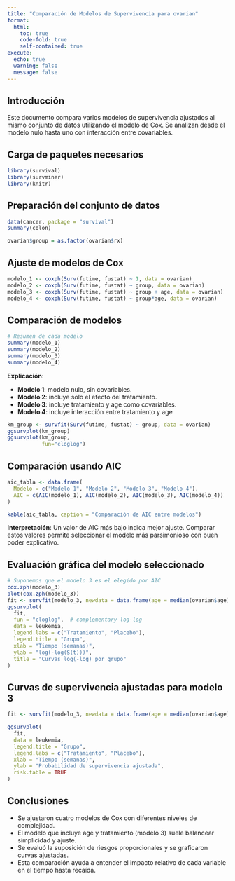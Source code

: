 ```yaml
---
title: "Comparación de Modelos de Supervivencia para ovarian"
format:
  html:
    toc: true
    code-fold: true
    self-contained: true
execute:
  echo: true
  warning: false
  message: false
---
```


## Introducción

Este documento compara varios modelos de supervivencia ajustados al mismo conjunto de datos utilizando el modelo de Cox. Se analizan desde el modelo nulo hasta uno con interacción entre covariables.

## Carga de paquetes necesarios

```r
library(survival)
library(survminer)
library(knitr)
```

## Preparación del conjunto de datos

```r
data(cancer, package = "survival")
summary(colon)
```

```r
ovarian$group = as.factor(ovarian$rx)
```

## Ajuste de modelos de Cox

```r
modelo_1 <- coxph(Surv(futime, fustat) ~ 1, data = ovarian)
modelo_2 <- coxph(Surv(futime, fustat) ~ group, data = ovarian)
modelo_3 <- coxph(Surv(futime, fustat) ~ group + age, data = ovarian)
modelo_4 <- coxph(Surv(futime, fustat) ~ group*age, data = ovarian)
```

## Comparación de modelos

```r
# Resumen de cada modelo
summary(modelo_1)
summary(modelo_2)
summary(modelo_3)
summary(modelo_4)
```

**Explicación**:

-   **Modelo 1**: modelo nulo, sin covariables.
-   **Modelo 2**: incluye solo el efecto del tratamiento.
-   **Modelo 3**: incluye tratamiento y age como covariables.
-   **Modelo 4**: incluye interacción entre tratamiento y age

```r
km_group <- survfit(Surv(futime, fustat) ~ group, data = ovarian)
ggsurvplot(km_group)
ggsurvplot(km_group,
           fun="cloglog")
```

## Comparación usando AIC

```r
aic_tabla <- data.frame(
  Modelo = c("Modelo 1", "Modelo 2", "Modelo 3", "Modelo 4"),
  AIC = c(AIC(modelo_1), AIC(modelo_2), AIC(modelo_3), AIC(modelo_4))
)

kable(aic_tabla, caption = "Comparación de AIC entre modelos")
```

**Interpretación**: Un valor de AIC más bajo indica mejor ajuste. Comparar estos valores permite seleccionar el modelo más parsimonioso con buen poder explicativo.

## Evaluación gráfica del modelo seleccionado

```r
# Suponemos que el modelo 3 es el elegido por AIC
cox.zph(modelo_3)
plot(cox.zph(modelo_3))
fit <- survfit(modelo_3, newdata = data.frame(age = median(ovarian$age), group = c(1, 2)))
ggsurvplot(
  fit,
  fun = "cloglog",  # complementary log-log
  data = leukemia,
  legend.labs = c("Tratamiento", "Placebo"),
  legend.title = "Grupo",
  xlab = "Tiempo (semanas)",
  ylab = "log(-log(S(t)))",
  title = "Curvas log(-log) por grupo"
)
```

## Curvas de supervivencia ajustadas para modelo 3

```r
fit <- survfit(modelo_3, newdata = data.frame(age = median(ovarian$age), group = c(1, 2)))

ggsurvplot(
  fit,
  data = leukemia,
  legend.title = "Grupo",
  legend.labs = c("Tratamiento", "Placebo"),
  xlab = "Tiempo (semanas)",
  ylab = "Probabilidad de supervivencia ajustada",
  risk.table = TRUE
)
```

## Conclusiones

-   Se ajustaron cuatro modelos de Cox con diferentes niveles de complejidad.
-   El modelo que incluye age y tratamiento (modelo 3) suele balancear simplicidad y ajuste.
-   Se evaluó la suposición de riesgos proporcionales y se graficaron curvas ajustadas.
-   Esta comparación ayuda a entender el impacto relativo de cada variable en el tiempo hasta recaída.
